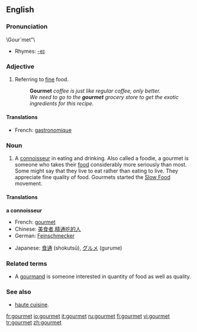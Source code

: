 ==English==
{{wikipedia}}

===Pronunciation===
\Gour`met"\ 
*Rhymes: [[Rhymes:English:-eɪ|-eɪ]]


===Adjective===
#Referring to [[fine]] food.
#:'''Gourmet''' ''coffee is just like regular coffee, only better.''
#:''We need to go to the '''gourmet''' grocery store to get the exotic ingredients for this recipe.''

====Translations====
*French: [[gastronomique]]

===Noun===
#A [[connoisseur]] in eating and drinking. Also called a foodie, a gourmet is someone who takes their [[food]] considerably more seriously than most. Some might say that they live to eat rather than eating to live. They appreciate fine quality of food. Gourmets started the [http://en.wikipedia.org/wiki/Slow_Food Slow Food] movement.

====Translations====
'''a connoisseur'''
{{top}}
*French: [[gourmet]] {{m}}
*Chinese: [[美食者]],[[精通吃的人]]
*German: [[Feinschmecker]]
{{mid}}
*Japanese: [[食通]] (shokutsū), [[グルメ]] (gurume)
{{bottom}}

===Related terms===
*A [[gourmand]] is someone interested in quantity of food as well as quality.

===See also===
* [[haute cuisine]].

[[fr:gourmet]]
[[io:gourmet]]
[[it:gourmet]]
[[ru:gourmet]]
[[fi:gourmet]]
[[vi:gourmet]]
[[tr:gourmet]]
[[zh:gourmet]]